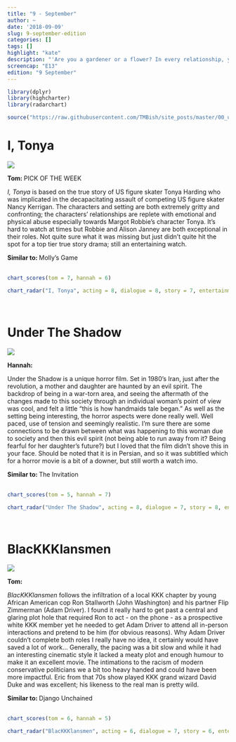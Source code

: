 ```yaml
---
title: "9 - September"
author: ~
date: '2018-09-09'
slug: 9-september-edition
categories: []
tags: []
highlight: "kate"
description: "'Are you a gardener or a flower? In every relationship, you're either a gardener or a flower. I'm a gardener that wants to be a flower, how fucked up am I?' - LaVona"
screencap: "E13"
edition: "9 September"
---
```


```r
library(dplyr)
library(highcharter)
library(radarchart)

source("https://raw.githubusercontent.com/TMBish/site_posts/master/00_utilities/film-review-utils.R")
```

# I, Tonya

<div class = "review">

<div class = "review-left">

![](/img/films/13/i-tonya.png)

<b> Tom: </b> <span class="label upper outline error"> PICK OF THE WEEK </span> <br>

*I, Tonya* is based on the true story of US figure skater Tonya Harding who was implicated in the decapacitating assault of competing US figure skater Nancy Kerrigan. The characters and setting are both extremely gritty and confronting; the characters' relationships are replete with emotional and physical abuse especially towards Margot Robbie's character Tonya. It's hard to watch at times but Robbie and Alison Janney are both exceptional in their roles. Not quite sure what it was missing but just didn't quite hit the spot for a top tier true story drama; still an entertaining watch.

</div>

<div class = "review-right">

<b> Similar to: </b> Molly's Game <br> <br>
<div class="ratings">
```r
chart_scores(tom = 7, hannah = 6)
```
</div>

```r
chart_radar("I, Tonya", acting = 8, dialogue = 8, story = 7, entertainment = 7, cinematography = 7)
```

</div>

</div>

<br>

# Under The Shadow

<div class = "review">

<div class = "review-left">

![](/img/films/13/under-the-shadow.png)

<b> Hannah: </b> <br>

Under the Shadow is a unique horror film. Set in 1980's Iran, just after the revolution, a mother and daughter are haunted by an evil spirit. The backdrop of being in a war-torn area, and seeing the aftermath of the changes made to this society through an individual woman's point of view was cool, and felt a little "this is how handmaids tale began." As well as the setting being interesting, the horror aspects were done really well. Well paced, use of tension and seemingly realistic. I'm sure there are some connections to be drawn between what was happening to this woman due to society and then this evil spirit (not being able to run away from it? Being fearful for her daughter's future?) but I loved that the film didn't shove this in your face. Should be noted that it is in Persian, and so it was subtitled which for a horror movie is a bit of a downer, but still worth a watch imo.

</div>

<div class = "review-right">

<b> Similar to: </b> The Invitation <br> <br>
<div class="ratings">
```r
chart_scores(tom = 5, hannah = 7)
```
</div>

```r
chart_radar("Under The Shadow", acting = 8, dialogue = 7, story = 8, entertainment = 7, cinematography = 8)
```

</div>

</div>

<br>

# BlacKKKlansmen

<div class = "review">

<div class = "review-left">

![](/img/films/13/blackkklansmen.png)

<b> Tom: </b> <br>

*BlacKKKlansmen* follows the infiltration of a local KKK chapter by young African American cop Ron Stallworth (John Washington) and his partner Flip Zimmerman (Adam Driver). I found it really hard to get past a central and glaring plot hole that required Ron to act - on the phone - as a prospective white KKK member yet he needed to get Adam Driver to attend all in-person interactions and pretend to be him (for obvious reasons). Why Adam Driver couldn't complete both roles I really have no idea, it certainly would have saved a lot of work... Generally, the pacing was a bit slow and while it had an interesting cinematic style it lacked a meaty plot and enough humour to make it an excellent movie. The intimations to the racism of modern conservative politicians we a bit too heavy handed and could have been more impactful. Eric from that 70s show played KKK grand wizard David Duke and was excellent; his likeness to the real man is pretty wild.


</div>

<div class = "review-right">

<b> Similar to: </b> Django Unchained <br> <br>
<div class="ratings">
```r
chart_scores(tom = 6, hannah = 5)
```
</div>

```r
chart_radar("BlacKKKlansmen", acting = 6, dialogue = 7, story = 6, entertainment = 7, cinematography = 8)
```

</div>

</div>

<br>

